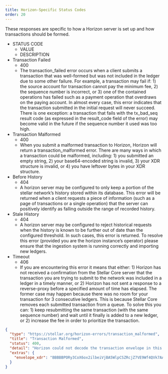 ```yaml
---
title: Horizon-Specific Status Codes
order: 20
---
```



These responses are specific to how a Horizon server is set up and how
transactions should be formed.

<NestedTable>

- STATUS CODE
  - VALUE
  - DESCRIPTION
- Transaction Failed
  - 400
  - The transaction_failed error occurs when a client submits a transaction that
    was well-formed but was not included in the ledger due to some other
    failure. For example, a transaction may fail if: 1) the source account for
    transaction cannot pay the minimum fee, 2) the sequence number is incorrect,
    or 3) one of the contained operations has failed such as a payment operation
    that overdraws on the paying account. In almost every case, this error
    indicates that the transaction submitted in the initial request will never
    succeed. There is one exception: a transaction that fails with the
    tx_bad_seq result code (as expressed in the result_code field of the error)
    may become valid in the future if the sequence number it used was too high.
- Transaction Malformed
  - 400
  - When you submit a malformed transaction to Horizon, Horizon will return a
    transaction_malformed error. There are many ways in which a transaction
    could be malformed, including: 1) you submitted an empty string, 2) your
    base64-encoded string is invalid, 3) your XDR structure is invalid, or 4)
    you have leftover bytes in your XDR structure.
- Before History
  - 404
  - A horizon server may be configured to only keep a portion of the stellar
    network’s history stored within its database. This error will be returned
    when a client requests a piece of information (such as a page of
    transactions or a single operation) that the server can positively identify
    as falling outside the range of recorded history.
- Stale History
  - 404
  - A horizon server may be configured to reject historical requests when the
    history is known to be further out of date than the configured threshold. In
    such cases, this error is returned. To resolve this error (provided you are
    the horizon instance’s operator) please ensure that the ingestion system is
    running correctly and importing new ledgers.
- Timeout
  - 406
  - If you are encountering this error it means that either: 1) Horizon has not
    received a confirmation from the Stellar Core server that the transaction
    you are trying to submit to the network was included in a ledger in a timely
    manner, or 2) Horizon has not sent a response to a reverse-proxy before a
    specified amount of time has elapsed. The former case may happen because
    there was no room for your transaction for 3 consecutive ledgers. This is
    because Stellar Core removes each submitted transaction from a queue. To
    solve this you can: 1) keep resubmitting the same transaction (with the same
    sequence number) and wait until it finally is added to a new ledger, or 2)
    increase the fee in order to prioritize the transaction.

</NestedTable>

<MethodTable title="Example Response for a 'Transaction Malformed' Status Code">

```json
{
  "type": "https://stellar.org/horizon-errors/transaction_malformed",
  "title": "Transaction Malformed",
  "status": 400,
  "detail": "Horizon could not decode the transaction envelope in this request. A transaction should be an XDR TransactionEnvelope struct encoded using base64.  The envelope read from this request is echoed in the `extras.envelope_xdr` field of this response for your convenience.",
  "extras": {
    "envelope_xdr": "BBBBBPORy3CoX6ox2ilbeiVjBA5WlpCSZRcjZ7VE9Wf4QVk7AAAAZAAAQz0AAAACAAAAAAAAAAAAAAABAAAAAAAAAAEAAAAA85HLcKhfqjHaKVt6JWMEDlaWkJJlFyNntUT1Z/hBWTsAAAAAAAAAAAL68IAAAAAAAAAAARN17BEAAABAA9Ad7OKc7y60NT/JuobaHOfmuq8KbZqcV6G/es94u9yT84fi0aI7tJsFMOyy8cZ4meY3Nn908OU+KfRWV40UCw=="
  }
}
```

</MethodTable>

